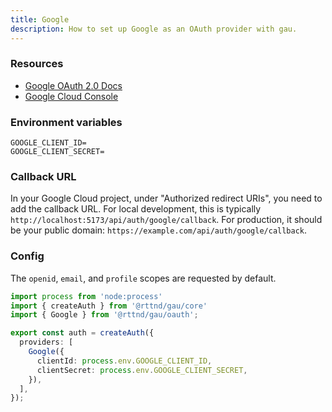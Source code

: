 ```yaml
---
title: Google
description: How to set up Google as an OAuth provider with gau.
---
```


### Resources

- [Google OAuth 2.0 Docs](https://developers.google.com/identity/protocols/oauth2/web-server)
- [Google Cloud Console](https://console.cloud.google.com/apis/credentials)

### Environment variables

```env title=".env"
GOOGLE_CLIENT_ID=
GOOGLE_CLIENT_SECRET=
```

### Callback URL

In your Google Cloud project, under "Authorized redirect URIs", you need to add the callback URL. For local development, this is typically `http://localhost:5173/api/auth/google/callback`. For production, it should be your public domain: `https://example.com/api/auth/google/callback`.

### Config

The `openid`, `email`, and `profile` scopes are requested by default.

```ts title="auth.ts"
import process from 'node:process'
import { createAuth } from '@rttnd/gau/core'
import { Google } from '@rttnd/gau/oauth';

export const auth = createAuth({
  providers: [
    Google({
      clientId: process.env.GOOGLE_CLIENT_ID,
      clientSecret: process.env.GOOGLE_CLIENT_SECRET,
    }),
  ],
});
```
